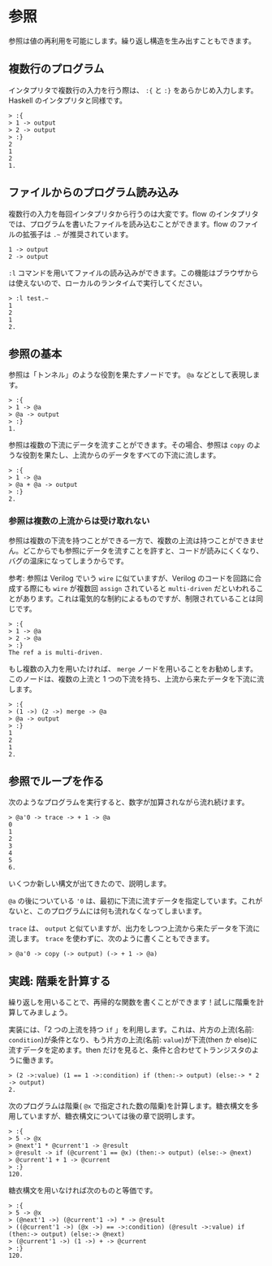 # 参照

参照は値の再利用を可能にします。繰り返し構造を生み出すこともできます。

## 複数行のプログラム

インタプリタで複数行の入力を行う際は、 `:{` と `:}` をあらかじめ入力します。Haskell のインタプリタと同様です。

```
> :{
> 1 -> output
> 2 -> output
> :}
2
1
2
1.
```

## ファイルからのプログラム読み込み

複数行の入力を毎回インタプリタから行うのは大変です。flow のインタプリタでは、プログラムを書いたファイルを読み込むことができます。flow のファイルの拡張子は `.~` が推奨されています。

```plain filename="test.~"
1 -> output
2 -> output
```

`:l` コマンドを用いてファイルの読み込みができます。この機能はブラウザからは使えないので、ローカルのランタイムで実行してください。

```
> :l test.~
1
2
1
2.
```

## 参照の基本

参照は「トンネル」のような役割を果たすノードです。 `@a` などとして表現します。

```
> :{
> 1 -> @a
> @a -> output
> :}
1.
```

参照は複数の下流にデータを流すことができます。その場合、参照は `copy` のような役割を果たし、上流からのデータをすべての下流に流します。

```
> :{
> 1 -> @a
> @a + @a -> output
> :}
2.
```

### 参照は複数の上流からは受け取れない

参照は複数の下流を持つことができる一方で、複数の上流は持つことができません。どこからでも参照にデータを流すことを許すと、コードが読みにくくなり、バグの温床になってしまうからです。

参考: 参照は Verilog でいう `wire` に似ていますが、Verilog のコードを回路に合成する際にも `wire` が複数回 `assign` されていると `multi-driven` だといわれることがあります。これは電気的な制約によるものですが、制限されていることは同じです。

```
> :{
> 1 -> @a
> 2 -> @a
> :}
The ref a is multi-driven.
```

もし複数の入力を用いたければ、 `merge` ノードを用いることをお勧めします。このノードは、複数の上流と 1 つの下流を持ち、上流から来たデータを下流に流します。

```
> :{
> (1 ->) (2 ->) merge -> @a
> @a -> output
> :}
1
2
1
2.
```

## 参照でループを作る

次のようなプログラムを実行すると、数字が加算されながら流れ続けます。

```
> @a'0 -> trace -> + 1 -> @a
0
1
2
3
4
5
6.
```

いくつか新しい構文が出てきたので、説明します。

`@a` の後についている `'0` は、最初に下流に流すデータを指定しています。これがないと、このプログラムには何も流れなくなってしまいます。

`trace` は、 `output` と似ていますが、出力をしつつ上流から来たデータを下流に流します。 `trace` を使わずに、次のように書くこともできます。

```
> @a'0 -> copy (-> output) (-> + 1 -> @a)
```

## 実践: 階乗を計算する

繰り返しを用いることで、再帰的な関数を書くことができます！試しに階乗を計算してみましょう。

実装には、「2 つの上流を持つ `if` 」を利用します。これは、片方の上流(名前: `condition`)が条件となり、もう片方の上流(名前: `value`)が下流(then か else)に流すデータを定めます。then だけを見ると、条件と合わせてトランジスタのように働きます。

```
> (2 ->:value) (1 == 1 ->:condition) if (then:-> output) (else:-> * 2 -> output)
2.
```

次のプログラムは階乗( `@x` で指定された数の階乗)を計算します。糖衣構文を多用していますが、糖衣構文については後の章で説明します。

```
> :{
> 5 -> @x
> @next'1 * @current'1 -> @result
> @result -> if (@current'1 == @x) (then:-> output) (else:-> @next)
> @current'1 + 1 -> @current
> :}
120.
```

糖衣構文を用いなければ次のものと等価です。

```
> :{
> 5 -> @x
> (@next'1 ->) (@current'1 ->) * -> @result
> ((@current'1 ->) (@x ->) == ->:condition) (@result ->:value) if (then:-> output) (else:-> @next)
> (@current'1 ->) (1 ->) + -> @current
> :}
120.
```
